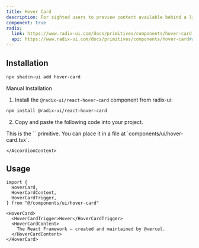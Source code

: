 ```yaml
---
title: Hover Card
description: For sighted users to preview content available behind a link.
component: true
radix:
  link: https://www.radix-ui.com/docs/primitives/components/hover-card
  api: https://www.radix-ui.com/docs/primitives/components/hover-card#api-reference
---
```


<ComponentExample src="/components/examples/hover-card/demo.tsx">
  <HoverCardDemo />
</ComponentExample>

## Installation

```bash
npx shadcn-ui add hover-card
```

<Accordion type="single" collapsible>
  <AccordionItem value="manual-installation">
    <AccordionTrigger>Manual Installation</AccordionTrigger>
    <AccordionContent>

1. Install the `@radix-ui/react-hover-card` component from radix-ui:

```bash
npm install @radix-ui/react-hover-card
```

2. Copy and paste the following code into your project.

<ComponentSource src="/components/ui/hover-card.tsx" />

<Callout>
  This is the `<HoverCard />` primitive. You can place it in a file at
  `components/ui/hover-card.tsx`.
</Callout>

    </AccordionContent>

  </AccordionItem>
</Accordion>

## Usage

```tsx
import {
  HoverCard,
  HoverCardContent,
  HoverCardTrigger,
} from "@/components/ui/hover-card"
```

```tsx
<HoverCard>
  <HoverCardTrigger>Hover</HoverCardTrigger>
  <HoverCardContent>
    The React Framework – created and maintained by @vercel.
  </HoverCardContent>
</HoverCard>
```
